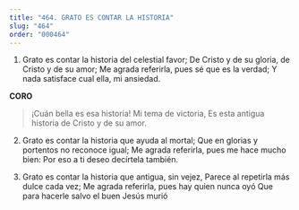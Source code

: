 ```yaml
---
title: "464. GRATO ES CONTAR LA HISTORIA"
slug: "464"
order: "000464"
---
```

1. Grato es contar la historia del celestial favor;
De Cristo y de su gloria, de Cristo y de su amor; Me agrada referirla, pues sé que es la verdad;
Y nada satisface cual ella, mi ansiedad.

**CORO**
> ¡Cuán bella es esa historia! Mi tema de victoria, Es esta antigua historia de Cristo y de su amor.

2. Grato es contar la historia que ayuda al mortal; Que en glorias y portentos no reconoce igual;
Me agrada referirla, pues me hace mucho bien: Por eso a ti deseo decírtela también.

3. Grato es contar la historia que antigua, sin vejez, Parece al repetirla más dulce cada vez;
Me agrada referirla, pues hay quien nunca oyó Que para hacerle salvo el buen Jesús murió 
